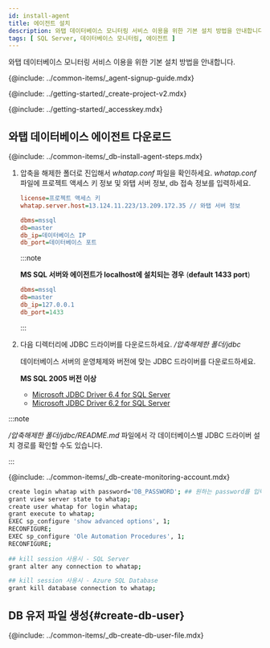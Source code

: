 ```yaml
---
id: install-agent
title: 에이전트 설치
description: 와탭 데이터베이스 모니터링 서비스 이용을 위한 기본 설치 방법을 안내합니다.
tags: [ SQL Server, 데이터베이스 모니터링, 에이전트 ]
---
```



와탭 데이터베이스 모니터링 서비스 이용을 위한 기본 설치 방법을 안내합니다.

{@include: ../common-items/_agent-signup-guide.mdx}  

<Youtube ko='RhU3f3d7k1A' en='wQbXDKNdDfA' ja='wQbXDKNdDfA' />

{@include: ../getting-started/_create-project-v2.mdx} 

{@include: ../getting-started/_accesskey.mdx} 

## 와탭 데이터베이스 에이전트 다운로드

{@include: ../common-items/_db-install-agent-steps.mdx} 

1. 압축을 해제한 폴더로 진입해서 *whatap.conf* 파일을 확인하세요. *whatap.conf* 파일에 프로젝트 액세스 키 정보 및 와탭 서버 정보, db 접속 정보를 입력하세요.

    ```ini title='whatap.conf'
    license=프로젝트 액세스 키
    whatap.server.host=13.124.11.223/13.209.172.35 // 와탭 서버 정보

    dbms=mssql
    db=master
    db_ip=데이터베이스 IP
    db_port=데이터베이스 포트 
    ```

    :::note

    **MS SQL 서버와 에이전트가 localhost에 설치되는 경우** (**default 1433 port**)
    
    ```ini title='whatap.conf'
    dbms=mssql
    db=master
    db_ip=127.0.0.1
    db_port=1433
    ```

    :::

1. 다음 디렉터리에 JDBC 드라이버를 다운로드하세요. */압축해제한 폴더/jdbc*

    데이터베이스 서버의 운영체제와 버전에 맞는 JDBC 드라이버를 다운로드하세요.
    
    **MS SQL 2005 버전 이상**

    * [Microsoft JDBC Driver 6.4 for SQL Server](https://www.microsoft.com/en-us/download/details.aspx?id=56615)
    * [Microsoft JDBC Driver 6.2 for SQL Server](https://www.microsoft.com/en-us/download/details.aspx?id=55539)

:::note

*/압축해제한 폴더/jdbc/README.md* 파일에서 각 데이터베이스별 JDBC 드라이버 설치 경로를 확인할 수도 있습니다.

:::

{@include: ../common-items/_db-create-monitoring-account.mdx}

```bash showLineNumbers
create login whatap with password='DB_PASSWORD'; ## 원하는 password를 입력하세요.
grant view server state to whatap;
create user whatap for login whatap;
grant execute to whatap;
EXEC sp_configure 'show advanced options', 1;
RECONFIGURE;
EXEC sp_configure 'Ole Automation Procedures', 1;
RECONFIGURE;
 
## kill session 사용시 - SQL Server
grant alter any connection to whatap;

## kill session 사용시 - Azure SQL Database
grant kill database connection to whatap;
```

## DB 유저 파일 생성{#create-db-user}

{@include: ../common-items/_db-create-db-user-file.mdx}
